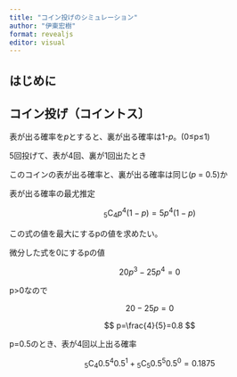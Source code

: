 ```yaml
---
title: "コイン投げのシミュレーション"
author: "伊東宏樹"
format: revealjs
editor: visual
---
```


## はじめに

## コイン投げ（コイントス〕

表が出る確率を$p$とすると、裏が出る確率は1-$p$。(0≤p≤1)

5回投げて、表が4回、裏が1回出たとき

このコインの表が出る確率と、裏が出る確率は同じ($p$ = 0.5)か

表が出る確率の最尤推定

$$
{}_5 \mathrm{C}_{4} p^4 (1-p) = 5 p^4 (1-p)
$$

この式の値を最大にするpの値を求めたい。

微分した式を0にするpの値

$$
20 p^3 - 25p^4 = 0
$$

p\>0なので

$$
20-25p=0
$$

$$
p=\frac{4}{5}=0.8
$$

p=0.5のとき、表が4回以上出る確率

$$
{}_5 \mathrm{C}_{4} 0.5^4 0.5^1 + {}_5 \mathrm{C}_{5} 0.5^5 0.5^0 = 0.1875
$$
